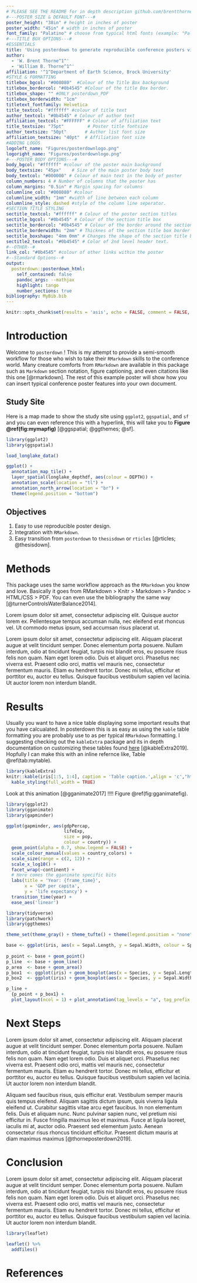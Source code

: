 ```yaml
---
# PLEASE SEE THE README for in depth description github.com/brentthorne/posterdown
#---POSTER SIZE & DEFAULT FONT---#
poster_height: "38in" # height in inches of poster
poster_width: "45in" # width in inches of poster
font_family: "Palatino" # choose from typical html fonts (example: "Palatino")
#---TITLE BOX OPTIONS---#
#ESSENTIALS
title: 'Using posterdown to generate reproducible conference posters via RMarkdown > Knitr > Markdown > Pandoc > HTML/CSS > PDF workflow'
author: 
  - 'W. Brent Thorne^1^'
  - 'William B. Thorne^1^'
affiliation: '^1^Department of Earth Science, Brock University'
#STYLE & FORMATTING
titlebox_bgcol: "#008080"  #Colour of the Title Box background
titlebox_bordercol: "#0b4545" #Colour of the title Box border.
titlebox_shape: "" #ONLY posterdown_PDF
titlebox_borderwidth: "1cm"
titletext_fontfamily: Helvetica
title_textcol: "#ffffff" #colour of title text
author_textcol: "#0b4545" # Colour of author text
affiliation_textcol: "#FFFFFF" # Colour of affiliation text
title_textsize: "75pt"         # Poster title fontsize
author_textsize: "50pt"       # Author list font size
affiliation_textsize: "40pt"  # Affiliation font size
#ADDING LOGOS
logoleft_name: "Figures/posterdownlogo.png"
logoright_name: "Figures/posterdownlogo.png"
#---POSTER BODY OPTIONS---#
body_bgcol: "#ffffff" #colour of the poster main background
body_textsize: "45px"    # Size of the main poster body text
body_textcol: "#000000" # Colour of main text in the body of poster
column_numbers: 4 # Number of columns that the poster has
column_margins: "0.5in" # Margin spacing for columns
columnline_col: "#008080" #colour 
columnline_width: "1mm" #width of line between each column
columnline_style: dashed #style of the column line seperator.
#SECTION TITLE STYLING
sectitle_textcol: "#ffffff" # Colour of the poster section titles
sectitle_bgcol: "#0b4545" # Colour of the section title box
sectitle_bordercol: "#0b4545" # Colour of the border around the section title box.
sectitle_borderwidth: "2mm" # Thicknes of the section title box border
sectitle_boxshape: "4mm 0mm" # Changes the shape of the section title box.
sectitle2_textcol: "#0b4545" # Color of 2nd level header text.
#--OTHER--#
link_col: "#0b4545" #colour of other links within the poster
#--Standard Options--#
output: 
  posterdown::posterdown_html:
    self_contained: false
    pandoc_args: --mathjax
    highlight: tango
    number_sections: true
bibliography: MyBib.bib
---
```


```r
knitr::opts_chunk$set(results = 'asis', echo = FALSE, comment = FALSE,  warning = FALSE, message = FALSE, fig.align = 'center')
```

<!--
Bellow you will find typical RMarkdown syntax which should fill in the columns for the poster from top to bottom left to right. The more information you have the more will be filled. Please let me know if you have feedback at brentthorne18@gmail.com or at github.com/brentthorne/posterdown.
ENJOY! XD
-->

# Introduction

Welcome to `posterdown` ! This is my attempt to provide a semi-smooth workflow for those who wish to take their `RMarkdown` skills to the conference world. Many creature comforts from `RMarkdown` are available in this package such as `Markdown` section notation, figure captioning, and even citations like this one [@rmarkdown]. The rest of this example poster will show how you can insert typical conference poster features into your own document. 

## Study Site

Here is a map made to show the study site using `ggplot2`, `ggspatial`, and `sf` and you can even reference this with a hyperlink, this will take you to **Figure \@ref(fig:mymapfig)** [@ggspatial; @ggthemes; @sf].


```r
library(ggplot2)
library(ggspatial)

load_longlake_data()

ggplot() +  
  annotation_map_tile() +
  layer_spatial(longlake_depthdf, aes(colour = DEPTH)) +
  annotation_scale(location = "tl") +
  annotation_north_arrow(location = "br") +
  theme(legend.position = "bottom")
```

## Objectives

1. Easy to use reproducible poster design. 
2. Integration with `RMarkdown`.
3. Easy transition from `posterdown` to `thesisdown` or `rticles` [@rticles; @thesisdown].

# Methods

This package uses the same workflow approach as the `RMarkdown` you know and love. Basically it goes from RMarkdown > Knitr > Markdown > Pandoc > HTML/CSS > PDF. You can even use the bibliography the same way [@turnerControlsWaterBalance2014].

Lorem ipsum dolor sit amet, consectetur adipiscing elit. Quisque auctor lorem ex. Pellentesque tempus accumsan nulla, nec eleifend erat rhoncus vel. Ut commodo metus ipsum, sed accumsan risus placerat ut.

Lorem ipsum dolor sit amet, consectetur adipiscing elit. Aliquam placerat augue at velit tincidunt semper. Donec elementum porta posuere. Nullam interdum, odio at tincidunt feugiat, turpis nisi blandit eros, eu posuere risus felis non quam. Nam eget lorem odio. Duis et aliquet orci. Phasellus nec viverra est. Praesent odio orci, mattis vel mauris nec, consectetur fermentum mauris. Etiam eu hendrerit tortor. Donec mi tellus, efficitur et porttitor eu, auctor eu tellus. Quisque faucibus vestibulum sapien vel lacinia. Ut auctor lorem non interdum blandit.

# Results

Usually you want to have a nice table displaying some important results that you have calcualated. In posterdown this is as easy as using the `kable` table formatting you are probably use to as per typical `RMarkdown` formatting. I suggesting checking out the `kableExtra` package and its in depth documentation on customizing these tables found [here](https://haozhu233.github.io/kableExtra/awesome_table_in_pdf.pdf) [@kableExtra2019]. Hopfully I can make this with an inline refernce like, Table \@ref(tab:mytable).


```r
library(kableExtra)
knitr::kable(iris[1:5, 1:4], caption = 'Table caption.',align = 'c',"html") %>% 
  kable_styling(full_width = TRUE)
```


Look at this animation [@gganimate2017] !!!! Figure \@ref(fig:gganimatefig).

```r

library(ggplot2)
library(gganimate)
library(gapminder)

ggplot(gapminder, aes(gdpPercap,
                      lifeExp,
                      size = pop,
                      colour = country)) +
  geom_point(alpha = 0.7, show.legend = FALSE) +
  scale_colour_manual(values = country_colors) +
  scale_size(range = c(2, 12)) +
  scale_x_log10() +
  facet_wrap(~continent) +
  # Here comes the gganimate specific bits
  labs(title = 'Year: {frame_time}',
       x = 'GDP per capita',
       y = 'life expectancy') +
  transition_time(year) +
  ease_aes('linear')

```


```r

library(tidyverse)
library(patchwork)
library(ggthemes)

theme_set(theme_gray() + theme_tufte() + theme(legend.position = "none"))

base <- ggplot(iris, aes(x = Sepal.Length, y = Sepal.Width, colour = Species))
  
p_point <- base + geom_point()
p_line  <- base + geom_line() 
p_area  <- base + geom_area()
p_box1  <- ggplot(iris) + geom_boxplot(aes(x = Species, y = Sepal.Length, fill = Species))
p_box2  <- ggplot(iris) + geom_boxplot(aes(x = Species, y = Sepal.Width, fill = Species))

p_line + 
  {p_point + p_box1} +
  plot_layout(ncol = 1) + plot_annotation(tag_levels = "a", tag_prefix = "(",tag_suffix = ")")

```

# Next Steps

Lorem ipsum dolor sit amet, consectetur adipiscing elit. Aliquam placerat augue at velit tincidunt semper. Donec elementum porta posuere. Nullam interdum, odio at tincidunt feugiat, turpis nisi blandit eros, eu posuere risus felis non quam. Nam eget lorem odio. Duis et aliquet orci. Phasellus nec viverra est. Praesent odio orci, mattis vel mauris nec, consectetur fermentum mauris. Etiam eu hendrerit tortor. Donec mi tellus, efficitur et porttitor eu, auctor eu tellus. Quisque faucibus vestibulum sapien vel lacinia. Ut auctor lorem non interdum blandit.

Aliquam sed faucibus risus, quis efficitur erat. Vestibulum semper mauris quis tempus eleifend. Aliquam sagittis dictum ipsum, quis viverra ligula eleifend ut. Curabitur sagittis vitae arcu eget faucibus. In non elementum felis. Duis et aliquam nunc. Nunc pulvinar sapien nunc, vel pretium nisi efficitur in. Fusce fringilla maximus leo et maximus. Fusce at ligula laoreet, iaculis mi at, auctor odio. Praesent sed elementum justo. Aenean consectetur risus rhoncus tincidunt efficitur. Praesent dictum mauris at diam maximus maximus [@thorneposterdown2019].

# Conclusion

Lorem ipsum dolor sit amet, consectetur adipiscing elit. Aliquam placerat augue at velit tincidunt semper. Donec elementum porta posuere. Nullam interdum, odio at tincidunt feugiat, turpis nisi blandit eros, eu posuere risus felis non quam. Nam eget lorem odio. Duis et aliquet orci. Phasellus nec viverra est. Praesent odio orci, mattis vel mauris nec, consectetur fermentum mauris. Etiam eu hendrerit tortor. Donec mi tellus, efficitur et porttitor eu, auctor eu tellus. Quisque faucibus vestibulum sapien vel lacinia. Ut auctor lorem non interdum blandit.

```r
library(leaflet)

leaflet() %>% 
  addTiles()

```

# References
